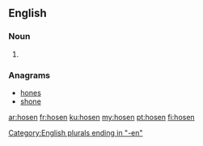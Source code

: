 {{also|Hosen}}
==English==

===Noun===
{{head|en|plural}}

# {{cx|obsolete|lang=en}} {{plural of|hose|lang=en}} {{qualifier|the old-fashioned garment}}

===Anagrams===
* [[hones#English|hones]]
* [[shone#English|shone]]

[[Category:English plurals ending in "-en"]]

[[ar:hosen]]
[[fr:hosen]]
[[ku:hosen]]
[[my:hosen]]
[[pt:hosen]]
[[fi:hosen]]
